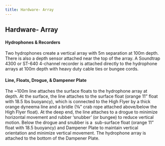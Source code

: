 ```yaml
---
title: Hardware- Array
---
```


## Hardware- Array

#### **Hydrophones & Recorders**

Two hydrophones create a vertical array with 5m separation at 100m depth. There is also a depth sensor attached near the top of the array. A Soundtrap 4300 or ST-640 4-channel recorder is attached directly to the hydrophone arrays at 100m depth with heavy duty cable ties or bungee cords.

#### **Line, Floats, Drogue, & Dampener Plate**

The \~100m line attaches the surface floats to the hydrophone array at depth. At the surface, the line attaches to the surface float (orange 11" float with 18.5 lbs buoyancy), which is connected to the High Flyer by a thick orange dyneema line and a bridle (⅜" crab rope attached above/below the High Flyer float). At the deep end, the line attaches to a drogue to minimize horizontal movement and rubber 'snubber' (or bungee) to reduce vertical motion. Below the drogue and snubber is a  sub-surface float (orange 11" float with 18.5 buoyancy) and Dampener Plate to maintain vertical orientation and minimize vertical movement. The hydrophone array is attached to the bottom of the Dampener Plate. 

\
